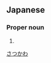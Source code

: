 ==Japanese==
{{ja-kanjitab|佐|津|川}}

===Proper noun===
{{ja-pos|proper|さつかわ}}

# {{surname|lang=ja}}

[[Category:Japanese surnames|さつかわ]]
